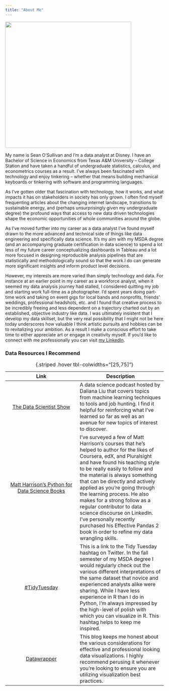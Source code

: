 ```yaml
---
title: "About Me"
---
```


![](About Me Photo.jpg){width=400}

My name is Sean O'Sullivan and I'm a data analyst at Disney. I have an Bachelor of Science in Economics from Texas A&M University -- College Station and have taken a handful of undergraduate statistics, calculus, and econometrics courses as a result. I've always been fascinated with technology and enjoy tinkering -- whether that means building mechanical keyboards or tinkering with software and programming languages. 

As I've gotten older that fascination with technology, how it works, and what impacts it has on stakeholders in society has only grown. I often find myself frequenting articles about the changing internet landscape, transitions to sustainable energy, and (perhaps unsurprisingly given my undergraduate degree) the profound ways that access to new data driven technologies shape the economic opportunities of whole communities around the globe.

As I've moved further into my career as a data analyst I've found myself drawn to the more advanced and technical side of things like data engineering and specifically data science. It's my aim with my MSDA degree (and an accompanying graduate certification in data science) to spend a lot less of my future career conceptualizing dashboards in Tableau and a lot more focused in designing reproducible analysis pipelines that are statistically and methodologically sound so that the work I do can generate more significant insights and inform product level decisions.

However, my interests are more varied than simply technology and data. For instance at an earlier point in my career as a workforce analyst, when it seemed my data analysis journey had stalled, I considered quitting my job and starting work full-time as a photographer. I'd spent years doing part-time work and taking on event gigs for local bands and nonprofits, friends' weddings, professional headshots, etc. and I found that creative process to be incredibly freeing and less dependent on a trajectory charted out by an established, objective industry like data. I was ultimately insistent that I develop my data skillset, but the very real possibility that I might not be here today underscores how valuable I think artistic pursuits and hobbies can be to revitalizing your ambition. As a result I make a conscious effort to take time to either appreciate art or engage in creativity myself. If you'd like to connect with me professionally you can visit [my LinkedIn](https://www.linkedin.com/in/osullivanseanp/).

### Data Resources I Recommend

| Link      | Description |
|:---------:|-------------|
| [The Data Scientist Show](https://www.youtube.com/c/thedatascientistshow)  | A data science podcast hosted by Daliana Liu that covers topics from machine learning techniques to tools and job hunting. I find it helpful for reinforcing what I've learned so far as well as an avenue for new topics of interest to discover. |
| [Matt Harrison's Python for Data Science Books](https://store.metasnake.com/)   | I've surveyed a few of Matt Harrison's courses that he's helped to author for the likes of Coursera, edX, and Pluralsight and have found his teaching style to be really easily to follow and the material is always something that can be directly and actively applied as you're going through the learning process. He also makes for a strong follow as a regular contributor to data science discourse on LinkedIn. I've personally recently purchased his Effective Pandas 2 book in order to refine my data wrangling skills.   |
| [#TidyTuesday](https://twitter.com/search?q=%23tidytuesday&src=typed_query) | This is a link to the Tidy Tuesday hashtag on Twitter. In the fall semester of my MSDA degree I would regularly check out the various different interpretations of the same dataset that novice and experienced analysts alike were sharing. While I have less experience in R than I do in Python, I'm always impressed by the high-level of polish with which you can visualize in R. This hashtag helps to keep me inspired. |
| [Datawrapper](https://blog.datawrapper.de/) | This blog keeps me honest about the various considerations for effective and professional looking data visualizations. I highly recommend perusing it whenever you're looking to ensure you are utilizing visualization best practices. |
: {.striped .hover tbl-colwidths="[25,75]"}